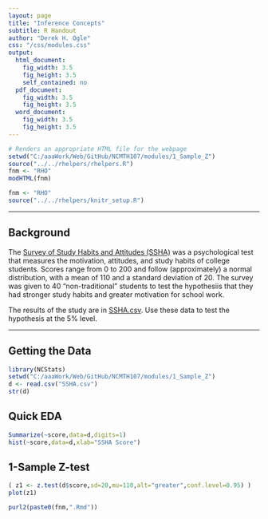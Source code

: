 ```yaml
---
layout: page
title: "Inference Concepts"
subtitle: R Handout
author: "Derek H. Ogle"
css: "/css/modules.css"
output:
  html_document:
    fig_width: 3.5
    fig_height: 3.5
    self_contained: no
  pdf_document:
    fig_width: 3.5
    fig_height: 3.5
  word_document:
    fig_width: 3.5
    fig_height: 3.5
---
```


```r
# Renders an appropriate HTML file for the webpage
setwd("C:/aaaWork/Web/GitHub/NCMTH107/modules/1_Sample_Z")
source("../../rhelpers/rhelpers.R")
fnm <- "RHO"
modHTML(fnm)
```

```r
fnm <- "RHO"
source("../../rhelpers/knitr_setup.R")
```

----

## Background
The [Survey of Study Habits and Attitudes (SSHA)](http://www.jstor.org/stable/1434291?seq=1#page_scan_tab_contents) was a psychological test that measures the motivation, attitudes, and study habits of college students. Scores range from 0 to 200 and follow (approximately) a normal distribution, with a mean of 110 and a standard deviation of 20.  The survey was given to 40 "non-traditional" students to test the hypothesiis that they had stronger study habits and greater motivation for school work.

The results of the study are in [SSHA.csv](https://github.com/droglenc/NCData/raw/master/SSHA.csv).  Use these data to test the hypothesis at the 5% level.

----

## Getting the Data
```r
library(NCStats)
setwd("C:/aaaWork/Web/GitHub/NCMTH107/modules/1_Sample_Z")
d <- read.csv("SSHA.csv")
str(d)
```

## Quick EDA
```r
Summarize(~score,data=d,digits=1)
hist(~score,data=d,xlab="SSHA Score")
```

## 1-Sample Z-test
```r
( z1 <- z.test(d$score,sd=20,mu=110,alt="greater",conf.level=0.95) )
plot(z1)
```

```r
purl2(paste0(fnm,".Rmd"))
```
